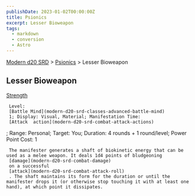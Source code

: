 ```yaml
---
publishDate: 2023-01-02T00:00:00Z
title: Psionics
excerpt: Lesser Bioweapon
tags:
  - markdown
  - conversion
  - Astro
---
```


[Modern d20 SRD](/#modernD20) > [Psionics](modern-d20-srd-psionics-index) > Lesser Bioweapon

## Lesser Bioweapon

[Strength](modern-d20-srd-basics-ability-scores)

     Level:
     [Battle Mind](modern-d20-srd-classes-advanced-battle-mind)
     1; Display: Visual, Material; Manifestation Time:
     [Attack  action](modern-d20-srd-combat-attack-actions)
; Range: Personal; Target: You; Duration: 4 rounds + 1 round/level; Power Point Cost: 1

     The manifester generates a shaft of biokinetic energy that can be used as a melee weapon. It deals 1d4 points of bludgeoning
     [damage](modern-d20-srd-combat-damage)
     on a successful
     [attack](modern-d20-srd-combat-attack-roll)
     . The shaft maintains its form for the duration or until the manifester drops it (or otherwise stop touching it with at least one hand), at which point it dissipates.

